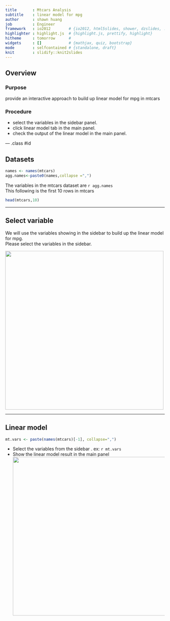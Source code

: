 ```yaml
---
title       : Mtcars Analysis
subtitle    : linear model for mpg
author      : shawn huang
job         : Engineer
framework   : io2012        # {io2012, html5slides, shower, dzslides, ...}
highlighter : highlight.js  # {highlight.js, prettify, highlight}
hitheme     : tomorrow      # 
widgets     : []            # {mathjax, quiz, bootstrap}
mode        : selfcontained # {standalone, draft}
knit        : slidify::knit2slides
---
```



## Overview
### Purpose

provide an interactive approach to build up linear model for mpg in mtcars

### Procedure

* select the variables in the sidebar panel.
* click linear model tab in the main panel.
* check the output of the linear model in the main panel.

--- .class #id 

## Datasets 

```r
names <- names(mtcars)
agg.names<-paste0(names,collapse =",")
```

The variables in the mtcars dataset are `r agg.names`  
This following is the first 10 rows in mtcars

```r
head(mtcars,10)
```

---

## Select variable

We will use the variables showing in the sidebar to build up the linear model for mpg.  
Please select the variables in the sidebar.  

<img class=center src=./fig/sidebar.png height=500>

---

## Linear model
```r
mt.vars <- paste(names(mtcars)[-1], collapse=",")
```

* Select the variables from the sidebar . ex: `r mt.vars`
* Show the linear model result in the main panel
<img class=center src=./fig/main.png height=500>
